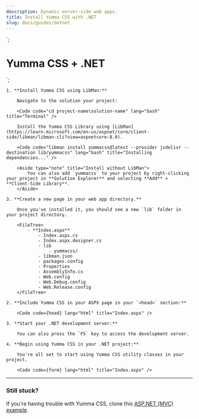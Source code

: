 ```yaml
---
description: Dynamic server-side web apps.
title: Install Yumma CSS with .NET
slug: docs/guides/dotnet
---
```


<link href="/lib/yummacss/dist/yumma.min.css" rel="stylesheet" crossorigin="anonymous" />`;

<form id="form1" runat="server">
    <div class="ai-c bg-d-lead-4 d-f jc-c h-1/1">
        <h1 class="fs-lg fw-700 tc-white">Yumma CSS + .NET</h1>
    </div>
</form>
`;

<Steps>

    1. **Install Yumma CSS using LibMan:**

        Navigate to the solution your project:

        <Code code="cd project-name\solution-name" lang="bash" title="Terminal" />

        Install the Yumma CSS Library using [LibMan](https://learn.microsoft.com/en-us/aspnet/core/client-side/libman/libman-cli?view=aspnetcore-8.0).

        <Code code="libman install yummacss@latest --provider jsdelivr --destination lib/yummacss" lang="bash" title="Installing dependencies..." />

        <Aside type="note" title="Install without LibMan">
            You can also add `yummacss` to your project by right-clicking your project in **Solution Explorer** and selecting **Add** > **Client-Side Library**.
        </Aside>

    3. **Create a new page in your web app directory.**

        Once you've installed it, you should see a new `lib` folder in your project directory.

        <FileTree>
            - **Index.aspx**
                - Index.aspx.cs
                - Index.aspx.designer.cs
                - lib
                    - yummacss/
                - libman.json
                - packages.config
                - Properties
                - AssemblyInfo.cs
                - Web.config
                - Web.Debug.config
                - Web.Release.config
        </FileTree>

    2. **Include Yumma CSS in your ASPX page in your `<head>` section:**

        <Code code={head} lang="html" title="Index.aspx" />

    3. **Start your .NET development server:**

        You can also press the `F5` key to access the development server.

    4. **Begin using Yumma CSS in your .NET project:**

        You're all set to start using Yumma CSS utility classes in your project.

        <Code code={form} lang="html" title="Index.aspx" />

</Steps>

---

### Still stuck?

If you're having trouble with Yumma CSS, clone this [ASP.NET (MVC) example](https://github.com/yumma-lib/dotnet-dotnet-example.git).

<Code
  code="git clone https://github.com/yumma-lib/dotnet-dotnet-example.git"
  lang="bash"
  title="Cloning repository..."
/>
